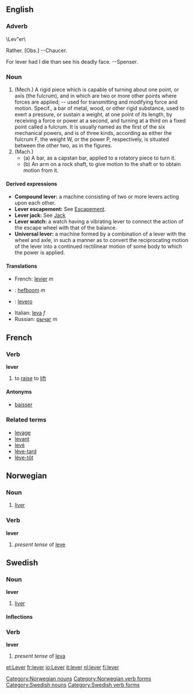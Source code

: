 ==English==
===Adverb===
\Lev"er\

Rather. [Obs.] --Chaucer.

For lever had I die than see his deadly face. --Spenser.

===Noun===                                               

# (Mech.) A rigid piece which is capable of turning about one point, or axis (the fulcrum), and in which are two or more other points where forces are applied; -- used for transmitting and modifying force and motion. Specif., a   bar of metal, wood, or other rigid substance, used to exert a pressure, or sustain a weight, at one point of its length, by receiving a force or power at a second, and turning at a third on a fixed point called a fulcrum. It is usually named as the first of the six mechanical powers, and is of three kinds, according as either the fulcrum F, the weight W, or the power P, respectively, is situated between the other two, as in the figures.
# (Mach.)
#*(a) A bar, as a capstan bar, applied to a rotatory piece to turn it.
#*(b) An arm on a rock shaft, to give motion to the shaft or to obtain motion from it.

====Derived expressions====
*'''Compound lever:''' a machine consisting of two or more levers acting upon each other.
*'''Lever escapement:''' See [[Escapement]].
*'''Lever jack:''' See [[Jack]]
*'''Lever watch:''' a watch having a vibrating lever to connect the action of the escape wheel with that of the balance.
*'''Universal lever:''' a machine formed by a combination of a lever with the wheel and axle, in such a manner as to convert the reciprocating motion of the lever into a continued rectilinear motion of some body to which the power is applied.

====Translations====

*French: [[levier]] ''m''
*{{nl}}: [[hefboom]] ''m''
* {{io}} : [[levero]]
*Italian: [[leva]] ''f''
*Russian: [[рычаг]] ''m''

==French==
===Verb===
'''lever'''

# to [[raise]] to [[lift]]

====Antonyms====
*[[baisser]]

===Related terms===
*[[levage]]
*[[levant]]
*[[levé]]
*[[lève-tard]]
*[[lève-tôt]]

==Norwegian==
===Noun===
[[Category:Norwegian nouns]]
{{no-noun-reg-m-r|lever}}
#[[liver]]
===Verb===
[[Category:Norwegian verb forms]]
'''lever'''
#''present tense'' of [[leve]]

==Swedish==
===Noun===
'''lever''' 

#[[liver]]

====Inflections====
{{sv-noun|gender=Common|lever|levern|levrar|levrarna|levers|leverns|levrars|levrarnas}}

[[Category:Swedish nouns]]
[[Category:Swedish verb forms]]

===Verb===
'''lever'''

#''present tense'' of [[leva]]

[[et:Lever]]
[[fr:lever]]
[[io:Lever]]
[[it:lever]]
[[nl:lever]]
[[fi:lever]]